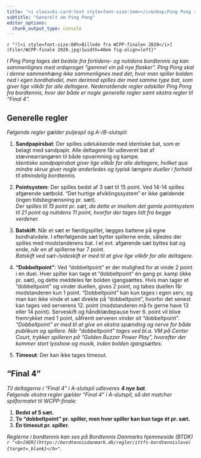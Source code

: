 ```yaml
---
title: "<i class=bi-card-text style=font-size:1em></i>&nbsp;Ping Pong regler"
subtitle: "Generelt om Ping Pong"
editor_options: 
  chunk_output_type: console
---
```


`r "![<i style=font-size:80%>Billede fra WCPP-finalen 2020</i>](Filer/WCPP-finale 2020.jpg){width=40em fig-align=left}"`

*I Ping Pong tages det bedste fra fortidens- og nutidens bordtennis og kan sammenlignes med ordsproget "gammel vin på nye flasker". Ping Pong skal i denne sammenhæng ikke sammenlignes med det, hvor man spiller bolden ned i egen bordhalvdel, men derimod spilles der med samme type bat, som giver lige vilkår for alle deltagere. Nedenstående regler adskiller Ping Pong fra bordtennis, hvor der både er nogle generelle regler samt ekstra regler til "Final 4".*

## Generelle regler

*Følgende regler gælder puljespil og A-/B-slutspil:*

1.  **Sandpapirsbat**: Der spilles udelukkende med identiske bat, som er belagt med sandpapir. Alle deltagere får udleveret bat af stævnearrangøren til både opvarmning og kampe.\
    *Identiske sandpapirsbat giver lige vilkår for alle deltagere, hvilket qua mindre skrue giver nogle anderledes og typisk længere dueller i forhold til almindelig bordtennis.*

2.  **Pointsystem**: Der spilles bedst af 3 sæt til 15 point. Ved 14-14 spilles afgørende sætbold. "Det hurtige afviklingssystem" er ikke gældende (ingen tidsbegrænsning pr. sæt).\
    *Der spilles til 15 point pr. sæt, da dette er imellem det gamle pointsystem til 21 point og nutidens 11 point, hvorfor der tages lidt fra begge verdener.*

3.  **Batskift**: Når et sæt er færdigspillet, lægges battene på egne bordhalvdele. I efterfølgende sæt bytter spillerne ende, således der spilles med modstanderens bat. I et evt. afgørende sæt byttes bat og ende, når en af spillerne har 7 point.\
    *Batskift ved sæt-/sideskift er med til at give lige vilkår for alle deltagere.*

4.  **"Dobbeltpoint"**: Ved "dobbeltpoint" er der mulighed for at vinde 2 point i en duel. Hver spiller kan tage et "dobbeltpoint" én gang pr. kamp (ikke pr. sæt), og dette meddeles før bolden igangsættes. Hvis man tager et "dobbeltpoint" og vinder duellen, gives 2 point, og tabes duellen får modstanderen kun 1 point. "Dobbeltpoint" kan kun tages i egen serv, og man kan ikke vinde et sæt direkte på "dobbeltpoint", hvorfor det senest kan tages ved serverens 12. point (modstanderen må fx gerne have 13 eller 14 point). Serveskift og håndklædepause hver 6. point vil blive fremrykket med 1 point, såfremt serveren vinder sit "dobbeltpoint".\
    *"Dobbeltpoint" er med til at give en ekstra spænding og nerve for både publikum og spillere. Når "dobbeltpoint" tages ved bl.a. VM på Center Court, trykker spilleren på "Golden Buzzer Power Play", hvorefter der kommer stort lysshow og musik, inden bolden igangsættes.*

5.  **Timeout**: Der kan ikke tages timeout.

## "Final 4"

*Til deltagerne i "Final 4" i A-slutspil udleveres **4 nye bat**.\
Følgende ekstra regler gælder "Final 4" i A-slutspil, så det matcher spilformatet til WCPP-finale:*

1.  **Bedst af 5 sæt.**
2.  **To "dobbeltpoint" pr. spiller, men hver spiller kan kun tage ét pr. sæt.**
3.  **Én timeout pr. spiller.**

*Reglerne i bordtennis kan ses på Bordtennis Danmarks hjemmeside (BTDK) `r "<b>[HER](https://bordtennisdanmark.dk/regler/ittfs-bordtennislove){target=_blank}</b>"`.*
